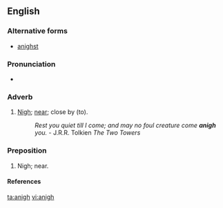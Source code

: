 ==English==

===Alternative forms===
* [[anighst]] {{qualifier|obsolete}}

===Pronunciation===
* {{IPA|/əˈnai/}}

===Adverb===
{{en-adv}}

# {{archaic}} [[nigh|Nigh]]; [[near]]; close by (to).
#: ''Rest you quiet till I come; and may no foul creature come '''anigh''' you.'' - J.R.R. Tolkien ''The Two Towers''

===Preposition===
{{en-preposition}}

# {{archaic}} Nigh; near.

====References====
{{R:Century 1911}}

[[ta:anigh]]
[[vi:anigh]]